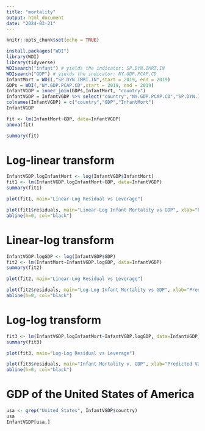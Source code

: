 ```yaml
---
title: "mortality"
output: html_document
date: "2024-03-21"
---
```


```r
knitr::opts_chunk$set(echo = TRUE)
```

```r
install.packages("WDI")
library(WDI)
library(tidyverse)
WDIsearch("infant") # yields the indicator: SP.DYN.IMRT.IN
WDIsearch("GDP") # yields the indicator: NY.GDP.PCAP.CD
InfantMort = WDI(,"SP.DYN.IMRT.IN",start = 2019, end = 2019)
GDPs = WDI(,"NY.GDP.PCAP.CD",start = 2019, end = 2019)
InfantVGDP = inner_join(GDPs,InfantMort, "country")
InfantVGDP = InfantVGDP %>% select("country","NY.GDP.PCAP.CD","SP.DYN.IMRT.IN")
colnames(InfantVGDP) = c("country","GDP","InfantMort")
InfantVGDP
```


```r
fit <- lm(InfantMort~GDP, data=InfantVGDP)
anova(fit)
```


```r
summary(fit)
```

# Log-linear transform
```r
InfantVGDP.logInfantMort <- log(InfantVGDP$InfantMort)
fit1 <- lm(InfantVGDP.logInfantMort~GDP, data=InfantVGDP)
summary(fit1)
```

```r
plot(fit1, main="Linear-Log Residual vs Leverage")
```

```r
plot(fit1$residuals, main="Linear-Log Infant Mortality vs GDP", xlab="Predicted Values", ylab="Residuals")
abline(h=0, col="black")
```

# Linear-log transform
```r
InfantVGDP.logGDP <- log(InfantVGDP$GDP)
fit2 <- lm(InfantMort~InfantVGDP.logGDP, data=InfantVGDP)
summary(fit2)
```
```r
plot(fit2, main="Linear-Log Residual vs Leverage")
```


```r
plot(fit2$residuals, main="Log-Log Infant Mortality vs GDP", xlab="Predicted Values", ylab="Residuals")
abline(h=0, col="black")
```


# Log-log transform
```r
fit3 <- lm(InfantVGDP.logInfantMort~InfantVGDP.logGDP, data=InfantVGDP)
summary(fit3)
```
```r
plot(fit3, main="Log-Log Residual vs Leverage")
```

```r
plot(fit3$residuals, main="Infant Mortality v. GDP", xlab="Predicted Values", ylab="Residuals")
abline(h=0, col="black")
```
# GDP of the United States of America
```r
usa <- grep("United States", InfantVGDP$country)
usa
InfantVGDP[usa,]
```

